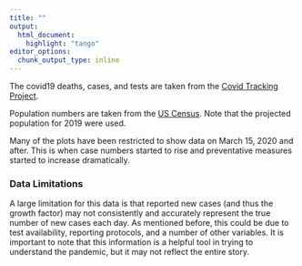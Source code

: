 ```yaml
---
title: ""
output:
  html_document:
    highlight: "tango"
editor_options: 
  chunk_output_type: inline
---
```


The covid19 deaths, cases, and tests are taken from the 
<a href="https://covidtracking.com/data/download" target= "_blank">
Covid Tracking Project</a>.  

Population numbers are taken from the 
<a href="https://www.census.gov/data/datasets/time-series/demo/popest/2010s-state-total.html#par_textimage_1873399417" target = "_blank">
US Census</a>. 
Note that the projected population for 2019 were used.  

Many of the plots have been restricted to show data on March 15, 2020 and after.  This is when case numbers started to rise and preventative measures started to increase dramatically.  

### Data Limitations 

A large limitation for this data is that reported new cases (and thus the growth factor) may not consistently and accurately represent the true number of new cases each day.  As mentioned before, this could be due to test availability, reporting protocols, and a number of other variables.  It is important to note that this information is a helpful tool in trying to understand the pandemic, but it may not reflect the entire story.  
 
